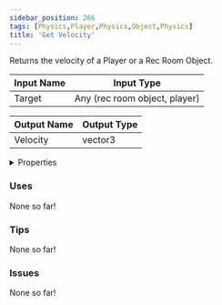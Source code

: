 ```yaml
---
sidebar_position: 266
tags: [Physics,Player,Physics,Object,Physics]
title: 'Get Velocity'
---
```


Returns the velocity of a Player or a Rec Room Object.



<DocusaurusSvg />

| Input Name | Input Type |
|-----------|-----------|
| Target | Any (rec room object, player) |

| Output Name | Output Type |
|-----------|-----------|
| Velocity | vector3 |


<details>
  <summary>Properties</summary>
  <div>
    <div>
    <table>
      <thead>
        <tr>
          <th>Is beta required?</th>
          <th>No</th>
        </tr>
        <tr>
          <th>Is this chip a trolling risk?</th>
          <th>No</th>
        </tr>
        <tr>
          <th>Is this chip a role assignment risk?</th>
          <th>No</th>
        </tr>
        <tr>
          <th>Chip UUID</th>
          <th>0310de62-2ede-4af0-b551-0228290fc54c</th>
        </tr>
        <tr>
          <th>Room availability</th>
          <th>Available everywhere</th>
        </tr>
      </thead>
    </table>
    </div>
  </div>
</details>

### Uses

None so far!

### Tips

None so far!

### Issues

None so far!